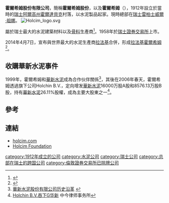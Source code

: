 {{Link style|time=2015-12-12T07:12:12+00:00}}
'''霍爾希姆股份有限公司'''，簡稱'''霍爾希姆股份'''，以及'''霍爾希姆'''（'''{{lang-en|Holcim Ltd.}}'''），1912年設立於當時的[[瑞士|瑞士]][[阿爾高州|阿爾高州]][[:en:Holderbank,_Aargau|霍爾達貝克]]村落，以水泥製品起家。現時總部在[[瑞士|瑞士]][[:en:Rapperswil-Jona|雷柏士威爾·祖娜]]。
[[File:Holcim_logo.svg|thumb]]

屬於瑞士最大的水泥建築材料以及[[骨料|骨料]]生產商<ref>{{cite news |first= |last= |coauthors= |title=全球商業簡訊，瑞士建材功不可沒（英文版）|date=2005年5月31日 |publisher=紐約時報公司 |url=http://query.nytimes.com/gst/fullpage.html?res=9F06E3D8133FF932A05750C0A9639C8B63 |work=[[紐約時報|紐約時報]] |pages= |accessdate=2007-06-18 |language=}}</ref>。1958年於[[瑞士證券交易所|瑞士證券交易所]]上市。

2014年4月7日，宣布與世界最大的水泥生產商[[拉法基|拉法基]]合併，形成[[拉法基霍爾希姆|拉法基霍爾希姆]]<ref>{{cite web|url=http://uk.reuters.com/article/2014/04/07/uk-lafarge-holcim-idUKBREA3608S20140407|title=Holcim, Lafarge agree merger to create cement giant|publisher=[[路透社|路透社]]|date=2014-04-07|accessdate=2014-04-07}}</ref>。

==收購華新水泥事件==
1999年，霍爾希姆和[[華新水泥|華新水泥]]成為合作伙伴關係<ref>[http://www.huaxincem.com/about-huaxin/about-us/develop-progress/ 華新水泥股份有限公司历史沿革] {{webarchive|url=https://web.archive.org/web/20130324041856/http://www.huaxincem.com/about-huaxin/about-us/develop-progress/ |date=2013-03-24 }}</ref>，其後在2006年春天，霍爾希姆透過旗下公司Holchin B.V.，定向增发[[華新水泥|華新水泥]]16000万股A股和8576.13万股B股，持有[[華新水泥|華新水泥]]26.11%股權，成為主要大股東之一<ref>[http://www.zhongjinlf.com/contents/26/229.html Holchin B.V.吞下G华新] {{webarchive|url=https://web.archive.org/web/20130303050126/http://www.zhongjinlf.com/contents/26/229.html |date=2013-03-03 }}中今律师事务所</ref>。

==參考==
{{reflist}}

==連結==
*[http://www.holcim.com holcim.com]
*[http://www.holcimfoundation.org Holcim Foundation]

{{瑞士市场指数上市公司}}
{{Authority control}}
[[category:1912年成立的公司|category:1912年成立的公司]]
[[category:水泥公司|category:水泥公司]]
[[category:瑞士公司|category:瑞士公司]]
[[category:总部在瑞士的跨国公司|category:总部在瑞士的跨国公司]]
[[category:倫敦證券交易所已除牌公司|category:倫敦證券交易所已除牌公司]]